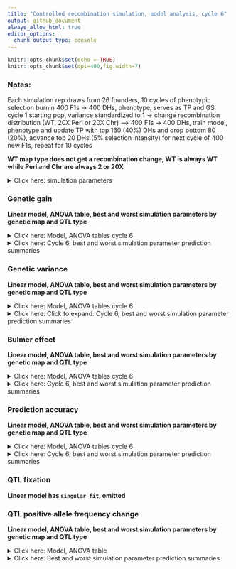 ```yaml
---
title: "Controlled recombination simulation, model analysis, cycle 6"
output: github_document
always_allow_html: true
editor_options: 
  chunk_output_type: console
---
```


```r
knitr::opts_chunk$set(echo = TRUE)
knitr::opts_chunk$set(dpi=400,fig.width=7)
```

### Notes:   
Each simulation rep draws from 26 founders, 10 cycles of phenotypic selection burnin 400 F1s -> 400 DHs, phenotype, serves as TP and GS cycle 1 starting pop, variance standardized to 1 -> change recombination distribution (WT, 20X Peri or 20X Chr) --> 400 F1s -> 400 DHs, train model, phenotype and update TP with top 160 (40%) DHs and drop bottom 80 (20%), advance top 20 DHs (5% selection intensity) for next cycle of 400 new F1s, repeat for 10 cycles   

**WT map type does not get a recombination change, WT is always WT while Peri and Chr are always 2 or 20X**  

<details><summary>Click here: simulation parameters</summary> 

#### Variables:   

**Recombination:** WT, 2X or 20X     
**Genetic map change:** WT, Pericentromere or Chromosome   
**Repulsion:** 1:5  
**QTL type:** Random or deleterious variant 
**Heritability:** 0.2 or 0.8   
**QTL per Chr:** 2 or 200    
**Relationship matrix:** genomewide or causal variant  

#### Load packages and data
```r
library(tidyverse)
library(data.table)
library(kableExtra)
library(ggsci)
library(gt)
library(lme4)
library(emmeans)
library(car)
library(broom.mixed)

gg <- fread("https://raw.githubusercontent.com/etaagen/dissertation_chapter_4/main/Supplementary_2/results_S2.1/f_gg.csv") %>% as.data.frame()
gv <- fread("https://raw.githubusercontent.com/etaagen/dissertation_chapter_4/main/Supplementary_2/results_S2.1/f_gv.csv") %>% as.data.frame()
pa <- fread("https://raw.githubusercontent.com/etaagen/dissertation_chapter_4/main/Supplementary_2/results_S2.1/f_pa.csv") %>% as.data.frame()
be <- fread("https://raw.githubusercontent.com/etaagen/dissertation_chapter_4/main/Supplementary_2/results_S2.1/f_be.csv") %>% as.data.frame()
# be `value` is 2-fold higher than it should be (ASR does not know how to treat VarA/GenicVarA for DH)
be$value <- be$value/2
qtl <- fread("https://raw.githubusercontent.com/etaagen/dissertation_chapter_4/main/Supplementary_2/results_S2.1/f_qtl.csv") %>% as.data.frame()
qtl_af <- fread("https://raw.githubusercontent.com/etaagen/dissertation_chapter_4/main/Supplementary_2/results_S2.1/f_qtl_af.csv") %>% as.data.frame()

```


**Data frames**    
 
gg: population's genetic gain   
gv: additive genetic variance of population   
pa: prediction accuracy of genomic selection  
be: Bulmer effect (varA/genicVarA)  
qtl: positive and negative effect QTL fixation ratio    
qtl_af: change in QTL negative allele frequency, subset by small (Q1), medium, or large (Q3) effect size 

**Columns**  
  
**rep** is 1:number of reps simulation was run    
**cycle** designates founder / burnin (0), and GS cycle 1:10   
**value** is the raw response variable measurement, (or average after summary function, grouped by legend and cycle, of all rep)    
**Matrix** is the relationship matrix used in RRBLUP, genomewide or causal variant   
**Pop** is the full founder set (F) or biparental (bp)  
**Recombination** is the scale of map change, 2 or 20X   
**H2** is the broad sense heritability   
**QTL** is the number of QTL per chromosome  
**QTL_type** is R or DV, random or deleterious variant  
**Map_Type** is the WT, Pericentromere, or Chromosome-wide change to the genetic map, given a Recombination scale  
**Repulsion** is 1:5 representing different coupling and replusion ratios  

* 1: Additive effect signs are positive for all QTL (select against minor allele)  

* 2: Random 2/3 of additive effect signs are positive and 1/3 are negative for QTL   

* 3: Random 1/2 of additive effect signs are positive and 1/2 are negative for QTL   

* 4: 1/2 of additive effect signs are positive and 1/2 are negative for QTL, alternating positive or negative each QTL   

* 5: Random 1/3 of additive effect signs are positive and 2/3 are negative for QTL (most selection for minor allele)   

</details> 

### Genetic gain  

**Linear model, ANOVA table, best and worst simulation parameters by genetic map and QTL type** 

<details><summary>Click here:  Model, ANOVA tables cycle 6</summary>

**Note:** filtered for cycle 6 or cycle 10 observations. See .Rmd file for code.  

`response variable ~ (map type + recombination + QTL per Chr + H2 + repulsion + matrix + QTL type)^2 + (1|rep)`   

 
```r
 # set factors
my_data <- gg
my_data$rep <- as.factor(my_data$rep)
my_data$Map_type <- as.factor(my_data$Map_type)
my_data$Recombination<- as.factor(my_data$Recombination)
my_data$QTL<- as.factor(my_data$QTL)
my_data$H2<- as.factor(my_data$H2)
my_data$Repulsion<- as.factor(my_data$Repulsion)
my_data$Matrix<- as.factor(my_data$Matrix)
my_data$QTL_type <- as.factor(my_data$QTL_type)

# filter to 6th and 10th cycle
my_data_6 <- my_data %>% filter(cycle == 6)
my_data_10 <- my_data %>% filter(cycle == 10)

# run mixed model 
my_lmer_6 <- lmer(value ~ (Map_type + Recombination+QTL+H2+Repulsion+Matrix+QTL_type)^2 + (1|rep), data = my_data_6)
# my_lmer_10 <- lmer(value ~ (Map_type + Recombination+QTL+H2+Repulsion+Matrix+QTL_type)^2 + (1|rep), data = my_data_10)

```
  
  
ANOVA table, cycle 6:  
```r
# run Anova
my_Anova_6 <- Anova(my_lmer_6) 
# print the 6th cycle of selection ANOVA table
print(my_Anova_6)
```
  

 </details>


<details><summary>Click here: Cycle 6, best and worst simulation parameter prediction summaries</summary>
#### Cycle 6, WT map  

```r

response_6 <- emmeans(my_lmer_6, ~ Recombination+QTL+H2+Repulsion+Matrix | Map_type + QTL_type) %>% tidy() %>% as.data.frame() %>% as.data.frame()

a = (response_6 %>% arrange(estimate) %>% 
  filter(Map_type == "WT", QTL_type == "R") %>%
  arrange(-estimate) %>% 
  select(QTL, H2, Repulsion, Matrix, estimate, std.error, p.value) %>% 
  head(10) %>% 
  gt() %>% 
  tab_header(
      title = md("**Genetic gain estimates, top 2%, cycle 6**"),
      subtitle = md("**Map type:** WT, **QTL type:** R")
    ))
gtsave(a, "table.png")
invisible(file.remove("table.png"))

a = (response_6 %>% 
  arrange(estimate) %>% 
  filter(Map_type == "WT", QTL_type == "R") %>% 
  select(QTL, H2, Repulsion, Matrix, estimate, std.error, p.value) %>% 
  head(10) %>% 
  gt() %>% 
  tab_header(
      title = md("**Genetic gain estimates, worst 2%, cycle 6**"),
      subtitle = md("**Map type:** WT, **QTL type:** R")
    ))
gtsave(a, "table.png")
invisible(file.remove("table.png"))

a = (response_6 %>% arrange(estimate) %>% 
  filter(Map_type == "WT", QTL_type == "DV") %>%
  arrange(-estimate) %>% 
  select(QTL, H2, Repulsion, Matrix, estimate, std.error, p.value) %>% 
  head(10) %>% 
  gt() %>% 
  tab_header(
      title = md("**Genetic gain estimates, top 2%, cycle 6**"),
      subtitle = md("**Map type:** WT, **QTL type:** DV")
    ))
gtsave(a, "table.png")
invisible(file.remove("table.png"))

a = (response_6 %>% 
  arrange(estimate) %>% 
  filter(Map_type == "WT", QTL_type == "DV") %>% 
  select(QTL, H2, Repulsion, Matrix, estimate, std.error, p.value) %>% 
  head(10) %>% 
  gt() %>% 
  tab_header(
      title = md("**Genetic gain estimates, worst 2%, cycle 6**"),
      subtitle = md("**Map type:** WT, **QTL type:** DV")
    ))
gtsave(a, "table.png")
invisible(file.remove("table.png"))
```

#### Cycle 6, Pericentromere map  

```r
response_6 <- emmeans(my_lmer_6, ~ Recombination+QTL+H2+Repulsion+Matrix | Map_type + QTL_type) %>% tidy() %>% as.data.frame()

a = (response_6 %>% arrange(estimate) %>% 
  filter(Map_type == "Peri", QTL_type == "R") %>%
  arrange(-estimate) %>% 
  select(Recombination, QTL, H2, Repulsion, Matrix, estimate, std.error, p.value) %>% 
  head(10) %>% 
  gt() %>% 
  tab_header(
      title = md("**Genetic gain estimates, top 2%, cycle 6**"),
      subtitle = md("**Map type:** Peri, **QTL type:** R")
    ))
gtsave(a, "table.png")
invisible(file.remove("table.png"))

a = (response_6 %>% 
  arrange(estimate) %>% 
  filter(Map_type == "Peri", QTL_type == "R") %>% 
  select(Recombination, QTL, H2, Repulsion, Matrix, estimate, std.error, p.value) %>% 
  head(10) %>% 
  gt() %>% 
  tab_header(
      title = md("**Genetic gain estimates, worst 2%, cycle 6**"),
      subtitle = md("**Map type:** Peri, **QTL type:** R")
    ))
gtsave(a, "table.png")
invisible(file.remove("table.png"))

a = (response_6 %>% arrange(estimate) %>% 
  filter(Map_type == "Peri", QTL_type == "DV") %>%
  arrange(-estimate) %>% 
  select(Recombination, QTL, H2, Repulsion, Matrix, estimate, std.error, p.value) %>% 
  head(10) %>% 
  gt() %>% 
  tab_header(
      title = md("**Genetic gain estimates, top 2%, cycle 6**"),
      subtitle = md("**Map type:** Peri, **QTL type:** DV")
    ))
gtsave(a, "table.png")
invisible(file.remove("table.png"))

a = (response_6 %>% 
  arrange(estimate) %>% 
  filter(Map_type == "Peri", QTL_type == "DV") %>% 
  select(Recombination, QTL, H2, Repulsion, Matrix, estimate, std.error, p.value) %>% 
  head(10) %>% 
  gt() %>% 
  tab_header(
      title = md("**Genetic gain estimates, worst 2%, cycle 6**"),
      subtitle = md("**Map type:** Peri, **QTL type:** DV")
    ))
gtsave(a, "table.png")
invisible(file.remove("table.png"))
```

#### Cycle 6, Chromosome map  

```r
response_6 <- emmeans(my_lmer_6, ~ Recombination+QTL+H2+Repulsion+Matrix | Map_type + QTL_type) %>% tidy() %>% as.data.frame()

a = (response_6 %>% arrange(estimate) %>% 
  filter(Map_type == "Chr", QTL_type == "R") %>%
  arrange(-estimate) %>% 
  select(Recombination, QTL, H2, Repulsion, Matrix, estimate, std.error, p.value) %>% 
  head(10) %>% 
  gt() %>% 
  tab_header(
      title = md("**Genetic gain estimates, top 2%, cycle 6**"),
      subtitle = md("**Map type:** Chr, **QTL type:** R")
    ))
gtsave(a, "table.png")
invisible(file.remove("table.png"))

a = (response_6 %>% 
  arrange(estimate) %>% 
  filter(Map_type == "Chr", QTL_type == "R") %>% 
  select(Recombination, QTL, H2, Repulsion, Matrix, estimate, std.error, p.value) %>% 
  head(10) %>% 
  gt() %>% 
  tab_header(
      title = md("**Genetic gain estimates, worst 2%, cycle 6**"),
      subtitle = md("**Map type:** Chr, **QTL type:** R")
    ))
gtsave(a, "table.png")
invisible(file.remove("table.png"))

a = (response_6 %>% arrange(estimate) %>% 
  filter(Map_type == "Chr", QTL_type == "DV") %>%
  arrange(-estimate) %>% 
  select(Recombination, QTL, H2, Repulsion, Matrix, estimate, std.error, p.value) %>% 
  head(10) %>% 
  gt() %>% 
  tab_header(
      title = md("**Genetic gain estimates, top 2%, cycle 6**"),
      subtitle = md("**Map type:** Chr, **QTL type:** DV")
    ))
gtsave(a, "table.png")
invisible(file.remove("table.png"))

a = (response_6 %>% 
  arrange(estimate) %>% 
  filter(Map_type == "Chr", QTL_type == "DV") %>% 
  select(Recombination, QTL, H2, Repulsion, Matrix, estimate, std.error, p.value) %>% 
  head(10) %>% 
  gt() %>% 
  tab_header(
      title = md("**Genetic gain estimates, worst 2%, cycle 6**"),
      subtitle = md("**Map type:** Chr, **QTL type:** DV")
    ))
gtsave(a, "table.png")
invisible(file.remove("table.png"))
```

</details>


### Genetic variance

**Linear model, ANOVA table, best and worst simulation parameters by genetic map and QTL type**  

<details><summary>Click here: Model, ANOVA tables cycle 6</summary> 

**Note:** filtered for cycle 6 or cycle 10 observations. See .Rmd file for code.  

`response variable ~ (map type + recombination + QTL per Chr + H2 + repulsion + matrix + QTL type)^2 + (1|rep)`  


 
```r
 # set factors
my_data <- gv
my_data$rep <- as.factor(my_data$rep)
my_data$Map_type <- as.factor(my_data$Map_type)
my_data$Recombination<- as.factor(my_data$Recombination)
my_data$QTL<- as.factor(my_data$QTL)
my_data$H2<- as.factor(my_data$H2)
my_data$Repulsion<- as.factor(my_data$Repulsion)
my_data$Matrix<- as.factor(my_data$Matrix)
my_data$QTL_type <- as.factor(my_data$QTL_type)

# filter to 6th and 10th cycle
my_data_6 <- my_data %>% filter(cycle == 6)
my_data_10 <- my_data %>% filter(cycle == 10)

# run mixed model 
my_lmer_6 <- lmer(value ~ (Map_type + Recombination+QTL+H2+Repulsion+Matrix+QTL_type)^2 + (1|rep), data = my_data_6)
# my_lmer_10 <- lmer(value ~ (Map_type + Recombination+QTL+H2+Repulsion+Matrix+QTL_type)^2 + (1|rep), data = my_data_10)

```
  
  
ANOVA table, cycle 6:  
```r
# run Anova
my_Anova_6 <- Anova(my_lmer_6) 
# print the 6th cycle of selection ANOVA table
print(my_Anova_6)
```
  

</details>   


<details><summary>Click here: Click to expand: Cycle 6, best and worst simulation parameter prediction summaries</summary>

#### Cycle 6, WT map  

```r
response_6 <- emmeans(my_lmer_6, ~ Recombination+QTL+H2+Repulsion+Matrix | Map_type + QTL_type) %>% tidy() %>% as.data.frame()

a = (response_6 %>% arrange(estimate) %>% 
  filter(Map_type == "WT", QTL_type == "R") %>%
  arrange(-estimate) %>% 
  select(QTL, H2, Repulsion, Matrix, estimate, std.error, p.value) %>% 
  head(10) %>% 
  gt() %>% 
  tab_header(
      title = md("**Genetic variance estimates, top 2%, cycle 6**"),
      subtitle = md("**Map type:** WT, **QTL type:** R")
    ))
gtsave(a, "table.png")
invisible(file.remove("table.png"))

a = (response_6 %>% 
  arrange(estimate) %>% 
  filter(Map_type == "WT", QTL_type == "R") %>% 
  select(QTL, H2, Repulsion, Matrix, estimate, std.error, p.value) %>% 
  head(10) %>% 
  gt() %>% 
  tab_header(
      title = md("**Genetic variance estimates, worst 2%, cycle 6**"),
      subtitle = md("**Map type:** WT, **QTL type:** R")
    ))
gtsave(a, "table.png")
invisible(file.remove("table.png"))

a = (response_6 %>% arrange(estimate) %>% 
  filter(Map_type == "WT", QTL_type == "DV") %>%
  arrange(-estimate) %>% 
  select( QTL, H2, Repulsion, Matrix, estimate, std.error, p.value) %>% 
  head(10) %>% 
  gt() %>% 
  tab_header(
      title = md("**Genetic variance estimates, top 2%, cycle 6**"),
      subtitle = md("**Map type:** WT, **QTL type:** DV")
    ))
gtsave(a, "table.png")
invisible(file.remove("table.png"))

a = (response_6 %>% 
  arrange(estimate) %>% 
  filter(Map_type == "WT", QTL_type == "DV") %>% 
  select(QTL, H2, Repulsion, Matrix, estimate, std.error, p.value) %>% 
  head(10) %>% 
  gt() %>% 
  tab_header(
      title = md("**Genetic variance estimates, worst 2%, cycle 6**"),
      subtitle = md("**Map type:** WT, **QTL type:** DV")
    ))
gtsave(a, "table.png")
invisible(file.remove("table.png"))
```

#### Cycle 6, Pericentromere map  

```r
response_6 <- emmeans(my_lmer_6, ~ Recombination+QTL+H2+Repulsion+Matrix | Map_type + QTL_type) %>% tidy() %>% as.data.frame()

a = (response_6 %>% arrange(estimate) %>% 
  filter(Map_type == "Peri", QTL_type == "R") %>%
  arrange(-estimate) %>% 
  select(Recombination, QTL, H2, Repulsion, Matrix, estimate, std.error, p.value) %>% 
  head(10) %>% 
  gt() %>% 
  tab_header(
      title = md("**Genetic variance estimates, top 2%, cycle 6**"),
      subtitle = md("**Map type:** Peri, **QTL type:** R")
    ))
gtsave(a, "table.png")
invisible(file.remove("table.png"))

a = (response_6 %>% 
  arrange(estimate) %>% 
  filter(Map_type == "Peri", QTL_type == "R") %>% 
  select(Recombination, QTL, H2, Repulsion, Matrix, estimate, std.error, p.value) %>% 
  head(10) %>% 
  gt() %>% 
  tab_header(
      title = md("**Genetic variance estimates, worst 2%, cycle 6**"),
      subtitle = md("**Map type:** Peri, **QTL type:** R")
    ))
gtsave(a, "table.png")
invisible(file.remove("table.png"))

a = (response_6 %>% arrange(estimate) %>% 
  filter(Map_type == "Peri", QTL_type == "DV") %>%
  arrange(-estimate) %>% 
  select(Recombination, QTL, H2, Repulsion, Matrix, estimate, std.error, p.value) %>% 
  head(10) %>% 
  gt() %>% 
  tab_header(
      title = md("**Genetic variance estimates, top 2%, cycle 6**"),
      subtitle = md("**Map type:** Peri, **QTL type:** DV")
    ))
gtsave(a, "table.png")
invisible(file.remove("table.png"))

a = (response_6 %>% 
  arrange(estimate) %>% 
  filter(Map_type == "Peri", QTL_type == "DV") %>% 
  select(Recombination, QTL, H2, Repulsion, Matrix, estimate, std.error, p.value) %>% 
  head(10) %>% 
  gt() %>% 
  tab_header(
      title = md("**Genetic variance estimates, worst 2%, cycle 6**"),
      subtitle = md("**Map type:** Peri, **QTL type:** DV")
    ))
gtsave(a, "table.png")
invisible(file.remove("table.png"))
```

#### Cycle 6, Chromosome map  

```r
response_6 <- emmeans(my_lmer_6, ~ Recombination+QTL+H2+Repulsion+Matrix | Map_type + QTL_type) %>% tidy() %>% as.data.frame()

a = (response_6 %>% arrange(estimate) %>% 
  filter(Map_type == "Chr", QTL_type == "R") %>%
  arrange(-estimate) %>% 
  select(Recombination, QTL, H2, Repulsion, Matrix, estimate, std.error, p.value) %>% 
  head(10) %>% 
  gt() %>% 
  tab_header(
      title = md("**Genetic variance estimates, top 2%, cycle 6**"),
      subtitle = md("**Map type:** Chr, **QTL type:** R")
    ))
gtsave(a, "table.png")
invisible(file.remove("table.png"))

a = (response_6 %>% 
  arrange(estimate) %>% 
  filter(Map_type == "Chr", QTL_type == "R") %>% 
  select(Recombination, QTL, H2, Repulsion, Matrix, estimate, std.error, p.value) %>% 
  head(10) %>% 
  gt() %>% 
  tab_header(
      title = md("**Genetic variance estimates, worst 2%, cycle 6**"),
      subtitle = md("**Map type:** Chr, **QTL type:** R")
    ))
gtsave(a, "table.png")
invisible(file.remove("table.png"))

a = (response_6 %>% arrange(estimate) %>% 
  filter(Map_type == "Chr", QTL_type == "DV") %>%
  arrange(-estimate) %>% 
  select(Recombination, QTL, H2, Repulsion, Matrix, estimate, std.error, p.value) %>% 
  head(10) %>% 
  gt() %>% 
  tab_header(
      title = md("**Genetic variance estimates, top 2%, cycle 6**"),
      subtitle = md("**Map type:** Chr, **QTL type:** DV")
    ))
gtsave(a, "table.png")
invisible(file.remove("table.png"))

a = (response_6 %>% 
  arrange(estimate) %>% 
  filter(Map_type == "Chr", QTL_type == "DV") %>% 
  select(Recombination, QTL, H2, Repulsion, Matrix, estimate, std.error, p.value) %>% 
  head(10) %>% 
  gt() %>% 
  tab_header(
      title = md("**Genetic variance estimates, worst 2%, cycle 6**"),
      subtitle = md("**Map type:** Chr, **QTL type:** DV")
    ))
gtsave(a, "table.png")
invisible(file.remove("table.png"))
```

</details> 
  

### Bulmer effect  

**Linear model, ANOVA table, best and worst simulation parameters by genetic map and QTL type**  

<details><summary>Click here: Model, ANOVA tables cycle 6</summary>

**Note:** filtered for cycle 6 or cycle 10 observations. See .Rmd file for code.  

`response variable ~ (map type + recombination + QTL per Chr + H2 + repulsion + matrix + QTL type)^2 + (1|rep)`   

 
```r
 # set factors
my_data <- be
my_data$rep <- as.factor(my_data$rep)
my_data$Map_type <- as.factor(my_data$Map_type)
my_data$Recombination<- as.factor(my_data$Recombination)
my_data$QTL<- as.factor(my_data$QTL)
my_data$H2<- as.factor(my_data$H2)
my_data$Repulsion<- as.factor(my_data$Repulsion)
my_data$Matrix<- as.factor(my_data$Matrix)
my_data$QTL_type <- as.factor(my_data$QTL_type)

# filter to 6th and 10th cycle
my_data_6 <- my_data %>% filter(cycle == 6)
my_data_10 <- my_data %>% filter(cycle == 10)

# run mixed model 
my_lmer_6 <- lmer(value ~ (Map_type + Recombination+QTL+H2+Repulsion+Matrix+QTL_type)^2 + (1|rep), data = my_data_6)
# my_lmer_10 <- lmer(value ~ (Map_type + Recombination+QTL+H2+Repulsion+Matrix+QTL_type)^2 + (1|rep), data = my_data_10)

```
  
  
ANOVA table, cycle 6:  
```r
# run Anova
my_Anova_6 <- Anova(my_lmer_6) 
# print the 6th cycle of selection ANOVA table
print(my_Anova_6)
```
  
  

</details>   

<details><summary>Click here: Cycle 6, best and worst simulation parameter prediction summaries</summary>

#### Cycle 6, WT map  

```r
response_6 <- emmeans(my_lmer_6, ~ Recombination+QTL+H2+Repulsion+Matrix | Map_type + QTL_type) %>% tidy() %>% as.data.frame()

a = (response_6 %>% arrange(estimate) %>% 
  filter(Map_type == "WT", QTL_type == "R") %>%
  arrange(-estimate) %>% 
  select( QTL, H2, Repulsion, Matrix, estimate, std.error, p.value) %>% 
  head(10) %>% 
  gt() %>% 
  tab_header(
      title = md("**Bulmer effect estimates, top 2%, cycle 6**"),
      subtitle = md("**Map type:** WT, **QTL type:** R")
    ))
gtsave(a, "table.png")
invisible(file.remove("table.png"))

a = (response_6 %>% 
  arrange(estimate) %>% 
  filter(Map_type == "WT", QTL_type == "R") %>% 
  select(QTL, H2, Repulsion, Matrix, estimate, std.error, p.value) %>% 
  head(10) %>% 
  gt() %>% 
  tab_header(
      title = md("**Bulmer effect estimates, worst 2%, cycle 6**"),
      subtitle = md("**Map type:** WT, **QTL type:** R")
    ))
gtsave(a, "table.png")
invisible(file.remove("table.png"))

a = (response_6 %>% arrange(estimate) %>% 
  filter(Map_type == "WT", QTL_type == "DV") %>%
  arrange(-estimate) %>% 
  select( QTL, H2, Repulsion, Matrix, estimate, std.error, p.value) %>% 
  head(10) %>% 
  gt() %>% 
  tab_header(
      title = md("**Bulmer effect estimates, top 2%, cycle 6**"),
      subtitle = md("**Map type:** WT, **QTL type:** DV")
    ))
gtsave(a, "table.png")
invisible(file.remove("table.png"))

a = (response_6 %>% 
  arrange(estimate) %>% 
  filter(Map_type == "WT", QTL_type == "DV") %>% 
  select( QTL, H2, Repulsion, Matrix, estimate, std.error, p.value) %>% 
  head(10) %>% 
  gt() %>% 
  tab_header(
      title = md("**Bulmer effect estimates, worst 2%, cycle 6**"),
      subtitle = md("**Map type:** WT, **QTL type:** DV")
    ))
gtsave(a, "table.png")
invisible(file.remove("table.png"))
```

#### Cycle 6, Pericentromere map  

```r
response_6 <- emmeans(my_lmer_6, ~ Recombination+QTL+H2+Repulsion+Matrix | Map_type + QTL_type) %>% tidy() %>% as.data.frame()

a = (response_6 %>% arrange(estimate) %>% 
  filter(Map_type == "Peri", QTL_type == "R") %>%
  arrange(-estimate) %>% 
  select(Recombination, QTL, H2, Repulsion, Matrix, estimate, std.error, p.value) %>% 
  head(10) %>% 
  gt() %>% 
  tab_header(
      title = md("**Bulmer effect estimates, top 2%, cycle 6**"),
      subtitle = md("**Map type:** Peri, **QTL type:** R")
    ))
gtsave(a, "table.png")
invisible(file.remove("table.png"))

a = (response_6 %>% 
  arrange(estimate) %>% 
  filter(Map_type == "Peri", QTL_type == "R") %>% 
  select(Recombination, QTL, H2, Repulsion, Matrix, estimate, std.error, p.value) %>% 
  head(10) %>% 
  gt() %>% 
  tab_header(
      title = md("**Bulmer effect estimates, worst 2%, cycle 6**"),
      subtitle = md("**Map type:** Peri, **QTL type:** R")
    ))
gtsave(a, "table.png")
invisible(file.remove("table.png"))

a = (response_6 %>% arrange(estimate) %>% 
  filter(Map_type == "Peri", QTL_type == "DV") %>%
  arrange(-estimate) %>% 
  select(Recombination, QTL, H2, Repulsion, Matrix, estimate, std.error, p.value) %>% 
  head(10) %>% 
  gt() %>% 
  tab_header(
      title = md("**Bulmer effect estimates, top 2%, cycle 6**"),
      subtitle = md("**Map type:** Peri, **QTL type:** DV")
    ))
gtsave(a, "table.png")
invisible(file.remove("table.png"))

a = (response_6 %>% 
  arrange(estimate) %>% 
  filter(Map_type == "Peri", QTL_type == "DV") %>% 
  select(Recombination, QTL, H2, Repulsion, Matrix, estimate, std.error, p.value) %>% 
  head(10) %>% 
  gt() %>% 
  tab_header(
      title = md("**Bulmer effect estimates, worst 2%, cycle 6**"),
      subtitle = md("**Map type:** Peri, **QTL type:** DV")
    ))
gtsave(a, "table.png")
invisible(file.remove("table.png"))
```

#### Cycle 6, Chromosome map  

```r
response_6 <- emmeans(my_lmer_6, ~ Recombination+QTL+H2+Repulsion+Matrix | Map_type + QTL_type) %>% tidy() %>% as.data.frame()

a = (response_6 %>% arrange(estimate) %>% 
  filter(Map_type == "Chr", QTL_type == "R") %>%
  arrange(-estimate) %>% 
  select(Recombination, QTL, H2, Repulsion, Matrix, estimate, std.error, p.value) %>% 
  head(10) %>% 
  gt() %>% 
  tab_header(
      title = md("**Bulmer effect estimates, top 2%, cycle 6**"),
      subtitle = md("**Map type:** Chr, **QTL type:** R")
    ))
gtsave(a, "table.png")
invisible(file.remove("table.png"))

a = (response_6 %>% 
  arrange(estimate) %>% 
  filter(Map_type == "Chr", QTL_type == "R") %>% 
  select(Recombination, QTL, H2, Repulsion, Matrix, estimate, std.error, p.value) %>% 
  head(10) %>% 
  gt() %>% 
  tab_header(
      title = md("**Bulmer effect estimates, worst 2%, cycle 6**"),
      subtitle = md("**Map type:** Chr, **QTL type:** R")
    ))
gtsave(a, "table.png")
invisible(file.remove("table.png"))

a = (response_6 %>% arrange(estimate) %>% 
  filter(Map_type == "Chr", QTL_type == "DV") %>%
  arrange(-estimate) %>% 
  select(Recombination, QTL, H2, Repulsion, Matrix, estimate, std.error, p.value) %>% 
  head(10) %>% 
  gt() %>% 
  tab_header(
      title = md("**Bulmer effect estimates, top 2%, cycle 6**"),
      subtitle = md("**Map type:** Chr, **QTL type:** DV")
    ))
gtsave(a, "table.png")
invisible(file.remove("table.png"))

a = (response_6 %>% 
  arrange(estimate) %>% 
  filter(Map_type == "Chr", QTL_type == "DV") %>% 
  select(Recombination, QTL, H2, Repulsion, Matrix, estimate, std.error, p.value) %>% 
  head(10) %>% 
  gt() %>% 
  tab_header(
      title = md("**Bulmer effect estimates, worst 2%, cycle 6**"),
      subtitle = md("**Map type:** Chr, **QTL type:** DV")
    ))
gtsave(a, "table.png")
invisible(file.remove("table.png"))
```

</details>  


### Prediction accuracy

**Linear model, ANOVA table, best and worst simulation parameters by genetic map and QTL type**  

<details><summary>Click here: Model, ANOVA tables cycle 6</summary>

**Note:** filtered for cycle 6 or cycle 10 observations. See .Rmd file for code.   

`response variable ~ (map type + recombination + QTL per Chr + H2 + repulsion + matrix + QTL type)^2 + (1|rep)`  


 
```r
 # set factors
my_data <- pa
my_data$rep <- as.factor(my_data$rep)
my_data$Map_type <- as.factor(my_data$Map_type)
my_data$Recombination<- as.factor(my_data$Recombination)
my_data$QTL<- as.factor(my_data$QTL)
my_data$H2<- as.factor(my_data$H2)
my_data$Repulsion<- as.factor(my_data$Repulsion)
my_data$Matrix<- as.factor(my_data$Matrix)
my_data$QTL_type <- as.factor(my_data$QTL_type)

# filter to 6th and 10th cycle
my_data_6 <- my_data %>% filter(cycle == 6)
my_data_10 <- my_data %>% filter(cycle == 10)

# run mixed model 
my_lmer_6 <- lmer(value ~ (Map_type + Recombination+QTL+H2+Repulsion+Matrix+QTL_type)^2 + (1|rep), data = my_data_6)
# my_lmer_10 <- lmer(value ~ (Map_type + Recombination+QTL+H2+Repulsion+Matrix+QTL_type)^2 + (1|rep), data = my_data_10)

```
  
  
ANOVA table, cycle 6:  
```r
# run Anova
my_Anova_6 <- Anova(my_lmer_6) 
# print the 6th cycle of selection ANOVA table
print(my_Anova_6)
```
  
  
 
</details>  

<details><summary>Click here: Cycle 6, best and worst simulation parameter prediction summaries</summary>

#### Cycle 6, WT map  

```r
response_6 <- emmeans(my_lmer_6, ~ Recombination+QTL+H2+Repulsion+Matrix | Map_type + QTL_type) %>% tidy() %>% as.data.frame()

a = (response_6 %>% arrange(estimate) %>% 
  filter(Map_type == "WT", QTL_type == "R") %>%
  arrange(-estimate) %>% 
  select( QTL, H2, Repulsion, Matrix, estimate, std.error, p.value) %>% 
  head(10) %>% 
  gt() %>% 
  tab_header(
      title = md("**Prediction accuracy estimates, top 2%, cycle 6**"),
      subtitle = md("**Map type:** WT, **QTL type:** R")
    ))
gtsave(a, "table.png")
invisible(file.remove("table.png"))

a = (response_6 %>% 
  arrange(estimate) %>% 
  filter(Map_type == "WT", QTL_type == "R") %>% 
  select(QTL, H2, Repulsion, Matrix, estimate, std.error, p.value) %>% 
  head(10) %>% 
  gt() %>% 
  tab_header(
      title = md("**Prediction accuracy estimates, worst 2%, cycle 6**"),
      subtitle = md("**Map type:** WT, **QTL type:** R")
    ))
gtsave(a, "table.png")
invisible(file.remove("table.png"))

a = (response_6 %>% arrange(estimate) %>% 
  filter(Map_type == "WT", QTL_type == "DV") %>%
  arrange(-estimate) %>% 
  select( QTL, H2, Repulsion, Matrix, estimate, std.error, p.value) %>% 
  head(10) %>% 
  gt() %>% 
  tab_header(
      title = md("**Prediction accuracy estimates, top 2%, cycle 6**"),
      subtitle = md("**Map type:** WT, **QTL type:** DV")
    ))
gtsave(a, "table.png")
invisible(file.remove("table.png"))

a = (response_6 %>% 
  arrange(estimate) %>% 
  filter(Map_type == "WT", QTL_type == "DV") %>% 
  select( QTL, H2, Repulsion, Matrix, estimate, std.error, p.value) %>% 
  head(10) %>% 
  gt() %>% 
  tab_header(
      title = md("**Prediction accuracy estimates, worst 2%, cycle 6**"),
      subtitle = md("**Map type:** WT, **QTL type:** DV")
    ))
gtsave(a, "table.png")
invisible(file.remove("table.png"))
```

#### Cycle 6, Pericentromere map  

```r
response_6 <- emmeans(my_lmer_6, ~ Recombination+QTL+H2+Repulsion+Matrix | Map_type + QTL_type) %>% tidy() %>% as.data.frame()

a = (response_6 %>% arrange(estimate) %>% 
  filter(Map_type == "Peri", QTL_type == "R") %>%
  arrange(-estimate) %>% 
  select(Recombination, QTL, H2, Repulsion, Matrix, estimate, std.error, p.value) %>% 
  head(10) %>% 
  gt() %>% 
  tab_header(
      title = md("**Prediction accuracy estimates, top 2%, cycle 6**"),
      subtitle = md("**Map type:** Peri, **QTL type:** R")
    ))
gtsave(a, "table.png")
invisible(file.remove("table.png"))

a = (response_6 %>% 
  arrange(estimate) %>% 
  filter(Map_type == "Peri", QTL_type == "R") %>% 
  select(Recombination, QTL, H2, Repulsion, Matrix, estimate, std.error, p.value) %>% 
  head(10) %>% 
  gt() %>% 
  tab_header(
      title = md("**Prediction accuracy estimates, worst 2%, cycle 6**"),
      subtitle = md("**Map type:** Peri, **QTL type:** R")
    ))
gtsave(a, "table.png")
invisible(file.remove("table.png"))

a = (response_6 %>% arrange(estimate) %>% 
  filter(Map_type == "Peri", QTL_type == "DV") %>%
  arrange(-estimate) %>% 
  select(Recombination, QTL, H2, Repulsion, Matrix, estimate, std.error, p.value) %>% 
  head(10) %>% 
  gt() %>% 
  tab_header(
      title = md("**Prediction accuracy estimates, top 2%, cycle 6**"),
      subtitle = md("**Map type:** Peri, **QTL type:** DV")
    ))
gtsave(a, "table.png")
invisible(file.remove("table.png"))

a = (response_6 %>% 
  arrange(estimate) %>% 
  filter(Map_type == "Peri", QTL_type == "DV") %>% 
  select(Recombination, QTL, H2, Repulsion, Matrix, estimate, std.error, p.value) %>% 
  head(10) %>% 
  gt() %>% 
  tab_header(
      title = md("**Prediction accuracy estimates, worst 2%, cycle 6**"),
      subtitle = md("**Map type:** Peri, **QTL type:** DV")
    ))
gtsave(a, "table.png")
invisible(file.remove("table.png"))
```

#### Cycle 6, Chromosome map  

```r
response_6 <- emmeans(my_lmer_6, ~ Recombination+QTL+H2+Repulsion+Matrix | Map_type + QTL_type) %>% tidy() %>% as.data.frame()

a = (response_6 %>% arrange(estimate) %>% 
  filter(Map_type == "Chr", QTL_type == "R") %>%
  arrange(-estimate) %>% 
  select(Recombination, QTL, H2, Repulsion, Matrix, estimate, std.error, p.value) %>% 
  head(10) %>% 
  gt() %>% 
  tab_header(
      title = md("**Prediction accuracy estimates, top 2%, cycle 6**"),
      subtitle = md("**Map type:** Chr, **QTL type:** R")
    ))
gtsave(a, "table.png")
invisible(file.remove("table.png"))

a = (response_6 %>% 
  arrange(estimate) %>% 
  filter(Map_type == "Chr", QTL_type == "R") %>% 
  select(Recombination, QTL, H2, Repulsion, Matrix, estimate, std.error, p.value) %>% 
  head(10) %>% 
  gt() %>% 
  tab_header(
      title = md("**Prediction accuracy estimates, worst 2%, cycle 6**"),
      subtitle = md("**Map type:** Chr, **QTL type:** R")
    ))
gtsave(a, "table.png")
invisible(file.remove("table.png"))

a = (response_6 %>% arrange(estimate) %>% 
  filter(Map_type == "Chr", QTL_type == "DV") %>%
  arrange(-estimate) %>% 
  select(Recombination, QTL, H2, Repulsion, Matrix, estimate, std.error, p.value) %>% 
  head(10) %>% 
  gt() %>% 
  tab_header(
      title = md("**Prediction accuracy estimates, top 2%, cycle 6**"),
      subtitle = md("**Map type:** Chr, **QTL type:** DV")
    ))
gtsave(a, "table.png")
invisible(file.remove("table.png"))

a = (response_6 %>% 
  arrange(estimate) %>% 
  filter(Map_type == "Chr", QTL_type == "DV") %>% 
  select(Recombination, QTL, H2, Repulsion, Matrix, estimate, std.error, p.value) %>% 
  head(10) %>% 
  gt() %>% 
  tab_header(
      title = md("**Prediction accuracy estimates, worst 2%, cycle 6**"),
      subtitle = md("**Map type:** Chr, **QTL type:** DV")
    ))
gtsave(a, "table.png")
invisible(file.remove("table.png"))
```

</details>


### QTL fixation   

**Linear model has `singular fit`, omitted**    

### QTL positive allele frequency change 

**Linear model, ANOVA table, best and worst simulation parameters by genetic map and QTL type**  

<details><summary>Click here: Model, ANOVA table</summary>

**Note:** total cycle change observations. See .Rmd file for code.  

`response variable ~ (map type + recombination + QTL per Chr + H2 + repulsion + matrix + QTL type + allele)^2 + (1|rep)` 


```r
 # set factors
my_data <- qtl_af
my_data$rep <- as.factor(my_data$rep)
my_data$Map_type <- as.factor(my_data$Map_type)
my_data$Recombination<- as.factor(my_data$Recombination)
my_data$QTL<- as.factor(my_data$QTL)
my_data$H2<- as.factor(my_data$H2)
my_data$Repulsion<- as.factor(my_data$Repulsion)
my_data$Matrix<- as.factor(my_data$Matrix)
my_data$QTL_type <- as.factor(my_data$QTL_type)

names(my_data)[1] <- "Allele"
my_data$Allele <- as.factor(my_data$Allele)

my_data <- my_data %>% filter(Allele %in% c("large_pos", "med_pos", "small_pos"))

# run mixed model 
my_lmer <- lmer(value ~ (Map_type + Recombination+QTL+H2+Repulsion+Matrix+QTL_type+Allele)^2 + (1|rep), data = my_data)

```
  
  
ANOVA table:  
```r
# run Anova
my_Anova <- Anova(my_lmer) 
# print ANOVA table
print(my_Anova)
```
  
</details>


<details><summary>Click here: Best and worst simulation parameter prediction summaries</summary>
#### WT map  

```r
response_10 <- emmeans(my_lmer, ~ Recombination+QTL+H2+Repulsion+Matrix+Allele | Map_type + QTL_type) %>% tidy() %>% as.data.frame()

response_10 %>% arrange(estimate) %>% 
  filter(Map_type == "WT", QTL_type == "R") %>%
  arrange(-estimate) %>% 
  select(QTL, H2, Repulsion, Matrix, Allele, estimate, std.error, p.value) %>% 
  head(10) %>% 
  gt() %>% 
  tab_header(
      title = md("**Positive QTL AF change estimates, top 10**"),
      subtitle = md("**Map type:** WT, **QTL type:** R")
    )
gtsave(a, "table.png")
invisible(file.remove("table.png"))

a = (response_10 %>% 
  arrange(estimate) %>% 
  filter(Map_type == "WT", QTL_type == "R") %>% 
  select( QTL, H2, Repulsion, Matrix, Allele, estimate, std.error, p.value) %>% 
  head(10) %>% 
  gt() %>% 
  tab_header(
      title = md("**Positive QTL AF change estimates, worst 10**"),
      subtitle = md("**Map type:** WT, **QTL type:** R")
    ))
gtsave(a, "table.png")
invisible(file.remove("table.png"))

a = (response_10 %>% arrange(estimate) %>% 
  filter(Map_type == "WT", QTL_type == "DV") %>%
  arrange(-estimate) %>% 
  select( QTL, H2, Repulsion, Matrix, Allele, estimate, std.error, p.value) %>% 
  head(10) %>% 
  gt() %>% 
  tab_header(
      title = md("**Positive QTL AF change estimates, top 10**"),
      subtitle = md("**Map type:** WT, **QTL type:** DV")
    ))
gtsave(a, "table.png")
invisible(file.remove("table.png"))

a = (response_10 %>% 
  arrange(estimate) %>% 
  filter(Map_type == "WT", QTL_type == "DV") %>% 
  select( QTL, H2, Repulsion, Matrix, Allele, estimate, std.error, p.value) %>% 
  head(10) %>% 
  gt() %>% 
  tab_header(
      title = md("**Positive QTL AF change estimates, worst 10**"),
      subtitle = md("**Map type:** WT, **QTL type:** DV")
    ))
gtsave(a, "table.png")
invisible(file.remove("table.png"))
```

#### Pericentromere map  

```r
response_10 <- emmeans(my_lmer, ~ Recombination+QTL+H2+Repulsion+Matrix+Allele | Map_type + QTL_type) %>% tidy() %>% as.data.frame()

a = (response_10 %>% arrange(estimate) %>% 
  filter(Map_type == "Peri", QTL_type == "R") %>%
  arrange(-estimate) %>% 
  select(Recombination, QTL, H2, Repulsion, Matrix, Allele, estimate, std.error, p.value) %>% 
  head(10) %>% 
  gt() %>% 
  tab_header(
      title = md("**Positive QTL AF change estimates, top 10**"),
      subtitle = md("**Map type:** Peri, **QTL type:** R")
    ))
gtsave(a, "table.png")
invisible(file.remove("table.png"))

a = (response_10 %>% 
  arrange(estimate) %>% 
  filter(Map_type == "Peri", QTL_type == "R") %>% 
  select(Recombination, QTL, H2, Repulsion, Matrix, Allele, estimate, std.error, p.value) %>% 
  head(10) %>% 
  gt() %>% 
  tab_header(
      title = md("**Positive QTL AF change estimates, worst 10**"),
      subtitle = md("**Map type:** Peri, **QTL type:** R")
    ))
gtsave(a, "table.png")
invisible(file.remove("table.png"))

a = (response_10 %>% arrange(estimate) %>% 
  filter(Map_type == "Peri", QTL_type == "DV") %>%
  arrange(-estimate) %>% 
  select(Recombination, QTL, H2, Repulsion, Matrix, Allele, estimate, std.error, p.value) %>% 
  head(10) %>% 
  gt() %>% 
  tab_header(
      title = md("**Positive QTL AF change estimates, top 10**"),
      subtitle = md("**Map type:** Peri, **QTL type:** DV")
    ))
gtsave(a, "table.png")
invisible(file.remove("table.png"))

a = (response_10 %>% 
  arrange(estimate) %>% 
  filter(Map_type == "Peri", QTL_type == "DV") %>% 
  select(Recombination, QTL, H2, Repulsion, Matrix, Allele, estimate, std.error, p.value) %>% 
  head(10) %>% 
  gt() %>% 
  tab_header(
      title = md("**Positive QTL AF change estimates, worst 10**"),
      subtitle = md("**Map type:** Peri, **QTL type:** DV")
    ))
gtsave(a, "table.png")
invisible(file.remove("table.png"))
```

#### Chromosome map  

```r
response_10 <- emmeans(my_lmer, ~ Recombination+QTL+H2+Repulsion+Matrix+Allele | Map_type + QTL_type) %>% tidy() %>% as.data.frame()

a = (response_10 %>% arrange(estimate) %>% 
  filter(Map_type == "Chr", QTL_type == "R") %>%
  arrange(-estimate) %>% 
  select(Recombination, QTL, H2, Repulsion, Matrix, Allele, estimate, std.error, p.value) %>% 
  head(10) %>% 
  gt() %>% 
  tab_header(
      title = md("**Positive QTL AF change estimates, top 10**"),
      subtitle = md("**Map type:** Chr, **QTL type:** R")
    ))
gtsave(a, "table.png")
invisible(file.remove("table.png"))

a = (response_10 %>% 
  arrange(estimate) %>% 
  filter(Map_type == "Chr", QTL_type == "R") %>% 
  select(Recombination, QTL, H2, Repulsion, Matrix, Allele, estimate, std.error, p.value) %>% 
  head(10) %>% 
  gt() %>% 
  tab_header(
      title = md("**Positive QTL AF change estimates, worst 10**"),
      subtitle = md("**Map type:** Chr, **QTL type:** R")
    ))
gtsave(a, "table.png")
invisible(file.remove("table.png"))

a = (response_10 %>% arrange(estimate) %>% 
  filter(Map_type == "Chr", QTL_type == "DV") %>%
  arrange(-estimate) %>% 
  select(Recombination, QTL, H2, Repulsion, Matrix, Allele, estimate, std.error, p.value) %>% 
  head(10) %>% 
  gt() %>% 
  tab_header(
      title = md("**Positive QTL AF change estimates, top 10**"),
      subtitle = md("**Map type:** Chr, **QTL type:** DV")
    ))
gtsave(a, "table.png")
invisible(file.remove("table.png"))

a = (response_10 %>% 
  arrange(estimate) %>% 
  filter(Map_type == "Chr", QTL_type == "DV") %>% 
  select(Recombination, QTL, H2, Repulsion, Matrix, Allele, estimate, std.error, p.value) %>% 
  head(10) %>% 
  gt() %>% 
  tab_header(
      title = md("**Positive QTL AF change estimates, worst 10**"),
      subtitle = md("**Map type:** Chr, **QTL type:** DV")
    ))
gtsave(a, "table.png")
invisible(file.remove("table.png"))
```

</details>
